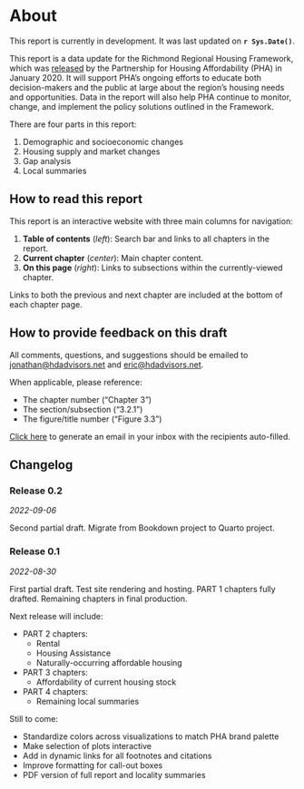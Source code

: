 # About {.unnumbered}

::: callout-note
This report is currently in development. It was last updated on **`r Sys.Date()`**.
:::

This report is a data update for the Richmond Regional Housing Framework, which was [released](https://pharva.com/framework/about-the-framework/) by the Partnership for Housing Affordability (PHA) in January 2020. It will support PHA's ongoing efforts to educate both decision-makers and the public at large about the region's housing needs and opportunities. Data in the report will also help PHA continue to monitor, change, and implement the policy solutions outlined in the Framework.

There are four parts in this report:

1.  Demographic and socioeconomic changes
2.  Housing supply and market changes
3.  Gap analysis
4.  Local summaries

## How to read this report {.unnumbered}

This report is an interactive website with three main columns for navigation:

1.  **Table of contents** (*left*): Search bar and links to all chapters in the report.
2.  **Current chapter** (*center*): Main chapter content.
3.  **On this page** (*right*): Links to subsections within the currently-viewed chapter.

Links to both the previous and next chapter are included at the bottom of each chapter page.

## How to provide feedback on this draft {.unnumbered}

All comments, questions, and suggestions should be emailed to [jonathan\@hdadvisors.net](mailto:jonathan@hdadvisors.net){.email} and [eric\@hdadvisors.net](mailto:eric@hdadvisors.net){.email}.

When applicable, please reference:

-   The chapter number ("Chapter 3")
-   The section/subsection ("3.2.1")
-   The figure/title number ("Figure 3.3")

[Click here](mailto:jonathan@hdadvisors.net,eric@hdadvisors.net) to generate an email in your inbox with the recipients auto-filled.

## Changelog {.unnumbered}

### Release 0.2 {.unnumbered}

*2022-09-06*

Second partial draft. Migrate from Bookdown project to Quarto project.

### Release 0.1 {.unnumbered}

*2022-08-30*

First partial draft. Test site rendering and hosting. PART 1 chapters fully drafted. Remaining chapters in final production.

Next release will include:

-   PART 2 chapters:
    -   Rental
    -   Housing Assistance
    -   Naturally-occurring affordable housing
-   PART 3 chapters:
    -   Affordability of current housing stock
-   PART 4 chapters:
    -   Remaining local summaries

Still to come:

-   Standardize colors across visualizations to match PHA brand palette
-   Make selection of plots interactive
-   Add in dynamic links for all footnotes and citations
-   Improve formatting for call-out boxes
-   PDF version of full report and locality summaries
